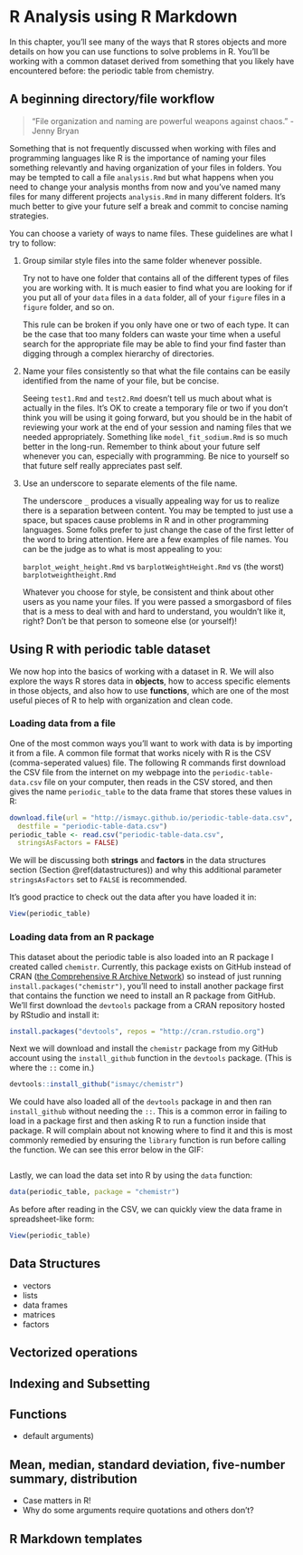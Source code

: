 # R Analysis using R Markdown {#rmdanal}

In this chapter, you'll see many of the ways that R stores objects and more details on how you can use functions to solve problems in R.  You'll be working with a common dataset derived from something that you likely have encountered before:  the periodic table from chemistry.

## A beginning directory/file workflow

> "File organization and naming are powerful weapons against chaos." - Jenny Bryan

Something that is not frequently discussed when working with files and programming languages like R is the importance of naming your files something relevantly and having organization of your files in folders.  You may be tempted to call a file `analysis.Rmd` but what happens when you need to change your analysis months from now and you've named many files for many different projects `analysis.Rmd` in many different folders.  It's much better to give your future self a break and commit to concise naming strategies.

You can choose a variety of ways to name files.  These guidelines are what I try to follow:

1. Group similar style files into the same folder whenever possible.

    Try not to have one folder that contains all of the different types of files you are working with.  It is much easier to find what you are looking for if you put all of your `data` files in a `data` folder, all of your `figure` files in a `figure` folder, and so on.

    This rule can be broken if you only have one or two of each type.  It can be the case that too many folders can waste your time when a useful search for the appropriate file may be able to find your find faster than digging through a complex hierarchy of directories.

2. Name your files consistently so that what the file contains can be easily identified from the name of your file, but be concise.

    Seeing `test1.Rmd` and `test2.Rmd` doesn't tell us much about what is actually in the files.  It's OK to create a temporary file or two if you don't think you will be using it going forward, but you should be in the habit of reviewing your work at the end of your session and naming files that we needed appropriately.  Something like `model_fit_sodium.Rmd` is so much better in the long-run.  Remember to think about your future self whenever you can, especially with programming.  Be nice to yourself so that future self really appreciates past self.

3. Use an underscore to separate elements of the file name.

    The underscore `_` produces a visually appealing way for us to realize there is a separation between content.  You may be tempted to just use a space, but spaces cause problems in R and in other programming languages.  Some folks prefer to just change the case of the first letter of the word to bring attention.  Here are a few examples of file names.  You can be the judge as to what is most appealing to you:

    `barplot_weight_height.Rmd` vs `barplotWeightHeight.Rmd` vs (the worst) `barplotweightheight.Rmd`

    Whatever you choose for style, be consistent and think about other users as you name your files.  If you were passed a smorgasbord of files that is a mess to deal with and hard to understand, you wouldn't like it, right?  Don't be that person to someone else (or yourself)!

## Using R with periodic table dataset

We now hop into the basics of working with a dataset in R.  We will also explore the ways R stores data in **objects**, how to access specific elements in those objects, and also how to use **functions**, which are one of the most useful pieces of R to help with organization and clean code.

### Loading data from a file

One of the most common ways you'll want to work with data is by importing it from a file.  A common file format that works nicely with R is the CSV (comma-seperated values) file.  The following R commands first download the CSV file from the internet on my webpage into the `periodic-table-data.csv` file on your computer, then reads in the CSV stored, and then gives the name `periodic_table` to the data frame that stores these values in R:

```r
download.file(url = "http://ismayc.github.io/periodic-table-data.csv", 
  destfile = "periodic-table-data.csv")
periodic_table <- read.csv("periodic-table-data.csv", 
  stringsAsFactors = FALSE)
```

We will be discussing both **strings** and **factors** in the data structures section (Section \@ref(datastructures)) and why this additional parameter `stringsAsFactors` set to `FALSE` is recommended.

It's good practice to check out the data after you have loaded it in:

```r
View(periodic_table)
```


### Loading data from an R package

This dataset about the periodic table is also loaded into an R package I created called `chemistr`.  Currently, this package exists on GitHub instead of CRAN ([the Comprehensive R Archive Network](https://cran.r-project.org/)) so instead of just running `install.packages("chemistr")`, you'll need to install another package first that contains the function we need to install an R package from GitHub.  We'll first download the `devtools` package from a CRAN repository hosted by RStudio and install it:

```r
install.packages("devtools", repos = "http://cran.rstudio.org")
```

Next we will download and install the `chemistr` package from my GitHub account using the `install_github` function in the `devtools` package.  (This is where the `::` come in.)

```r
devtools::install_github("ismayc/chemistr")
```

We could have also loaded all of the `devtools` package in and then ran `install_github` without needing the `::`.  This is a common error in failing to load in a package first and then asking R to run a function inside that package.  R will complain about not knowing where to find it and this is most commonly remedied by ensuring the `library` function is run before calling the function.  We can see this error below in the GIF:

```r

```


Lastly, we can load the data set into R by using the `data` function:

```r
data(periodic_table, package = "chemistr")
```

As before after reading in the CSV, we can quickly view the data frame in spreadsheet-like form:

```r
View(periodic_table)
```


## Data Structures {#datastructures}

- vectors
- lists
- data frames
- matrices
- factors



## Vectorized operations

## Indexing and Subsetting

## Functions

- default arguments)

## Mean, median, standard deviation, five-number summary, distribution

+ Case matters in R!
+ Why do some arguments require quotations and others don't?

## R Markdown templates